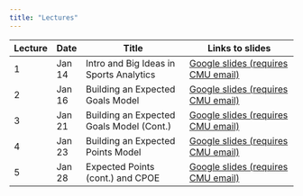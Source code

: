 ```yaml
---
title: "Lectures"
---
```


| Lecture   | Date    | Title                                | Links to slides                              |
|-----------|---------|--------------------------------------|----------------------------------------|
| 1         | Jan 14  | Intro and Big Ideas in Sports Analytics | [Google slides (requires CMU email)](https://docs.google.com/presentation/d/11E6WuPEUj_knejOPa79LmPn5VVd0daxDs9WpFtYH_po/edit?usp=sharing)        |
| 2         | Jan 16  | Building an Expected Goals Model | [Google slides (requires CMU email)](https://docs.google.com/presentation/d/161QTz_uja0G-DiFy6FwIuODhZWBJ1EjmBrknCFheX1k/edit?usp=sharing)        |
| 3         | Jan 21  | Building an Expected Goals Model (Cont.) | [Google slides (requires CMU email)](https://docs.google.com/presentation/d/1vk8DwGvKSV_Ln8-lUmDSiij8EczrrDBzW3xEGIrvChI/edit?usp=sharing)        |
| 4         | Jan 23  | Building an Expected Points Model | [Google slides (requires CMU email)](https://docs.google.com/presentation/d/1iABRMbNXHKkstzU_fHEMexllLkeS2QedAgwouh7IsQQ/edit?usp=sharing)        |
| 5         | Jan 28  | Expected Points (cont.) and CPOE | [Google slides (requires CMU email)](https://docs.google.com/presentation/d/15CRgNs4CQLRGB_QGjNxlWAMKm-QeaZ9D2c0wsed5_FA/edit?usp=sharing)        |


